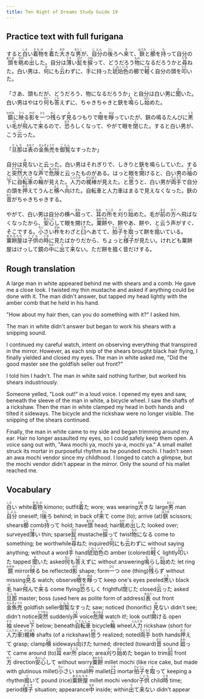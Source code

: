 ```yaml
---
title: Ten Night of Dreams Study Guide 19
---
```


## Practice text with full furigana

<p>
すると<ruby><rb>白</rb><rt>しろ</rt></ruby>い<ruby><rb>着物</rb><rt>きもの</rt></ruby>を<ruby><rb>着</rb><rt>き</rt></ruby>た<ruby><rb>大</rb><rt>おお</rt></ruby>きな<ruby><rb>男</rb><rt>おとこ</rt></ruby>が、<ruby><rb>自分</rb><rt>じぶん</rt></ruby>の<ruby><rb>後</rb><rt>うし</rt></ruby>ろへ<ruby><rb>来</rb><rt>き</rt></ruby>て、<ruby><rb>鋏</rb><rt>はさみ</rt></ruby>と<ruby><rb>櫛</rb><rt>くし</rt></ruby>を<ruby><rb>持</rb><rt>も</rt></ruby>って自分の<ruby><rb>頭</rb><rt>あたま</rt></ruby>を<ruby><rb>眺</rb><rt>なが</rt></ruby>め<ruby><rb>出</rb><rt>だ</rt></ruby>した。自分は<ruby><rb>薄</rb><rt>うす</rt></ruby>い<ruby><rb>髭</rb><rt>ひげ</rt></ruby>を<ruby><rb>捩</rb><rt>ひね</rt></ruby>って、どうだろう<ruby><rb>物</rb><rt>もの</rt></ruby>になるだろうかと<ruby><rb>尋</rb><rt>たず</rt></ruby>ねた。白い男は、<ruby><rb>何</rb><rt>な</rt></ruby>にも<ruby><rb>云</rb><rt>い</rt></ruby>わずに、<ruby><rb>手</rb><rt>て</rt></ruby>に持った<ruby><rb>琥珀色</rb><rt>こはくいろ</rt></ruby>の櫛で<ruby><rb>軽</rb><rt>かる</rt></ruby>く自分の頭を<ruby><rb>叩</rb><rt>たた</rt></ruby>いた。
</p>

<p>
「さあ、頭もだが、どうだろう、物になるだろうか」と自分は白い男に<ruby><rb>聞</rb><rt>き</rt></ruby>いた。白い男はやはり<ruby><rb>何</rb><rt>なに</rt></ruby>も<ruby><rb>答</rb><rt>こた</rt></ruby>えずに、ちゃきちゃきと鋏を<ruby><rb>鳴</rb><rt>な</rt></ruby>らし<ruby><rb>始</rb><rt>はじ</rt></ruby>めた。
</p>

<p>
<ruby><rb>鏡</rb><rt>かがみ</rt></ruby>に<ruby><rb>映</rb><rt>うつ</rt></ruby>る<ruby><rb>影</rb><rt>かげ</rt></ruby>を<ruby><rb>一</rb><rt>ひと</rt></ruby>つ<ruby><rb>残</rb><rt>のこ</rt></ruby>らず<ruby><rb>見</rb><rt>み</rt></ruby>るつもりで<ruby><rb>眼</rb><rt>め</rt></ruby>を<ruby><rb>睜</rb><rt>みは</rt></ruby>っていたが、鋏の鳴るたんびに<ruby><rb>黒</rb><rt>くろ</rt></ruby>い<ruby><rb>毛</rb><rt>け</rt></ruby>が<ruby><rb>飛</rb><rt>と</rt></ruby>んで<ruby><rb>来</rb><rt>く</rt></ruby>るので、<ruby><rb>恐</rb><rt>おそ</rt></ruby>ろしくなって、やがて眼を<ruby><rb>閉</rb><rt>と</rt></ruby>じた。すると白い男が、こう<ruby><rb>云</rb><rt>い</rt></ruby>った。
</p>

<p>
「<ruby><rb>旦那</rb><rt>だんな</rt></ruby>は<ruby><rb>表</rb><rt>おもて</rt></ruby>の<ruby><rb>金魚売</rb><rt>きんぎょうり</rt></ruby>を<ruby><rb>御覧</rb><rt>ごらん</rt></ruby>なすったか」
</p>

<p>
自分は<ruby><rb>見</rb><rt>み</rt></ruby>ないと云った。白い男はそれぎりで、しきりと鋏を鳴らしていた。すると<ruby><rb>突然</rb><rt>とつぜん</rt></ruby>大きな<ruby><rb>声</rb><rt>こえ</rt></ruby>で<ruby><rb>危険</rb><rt>あぶねえ</rt></ruby>と云ったものがある。はっと眼を<ruby><rb>開</rb><rt>あ</rt></ruby>けると、白い男の<ruby><rb>袖</rb><rt>そで</rt></ruby>の<ruby><rb>下</rb><rt>した</rt></ruby>に<ruby><rb>自転車</rb><rt>じてんしゃ</rt></ruby>の<ruby><rb>輪</rb><rt>わ</rt></ruby>が見えた。<ruby><rb>人力</rb><rt>じんりき</rt></ruby>の<ruby><rb>梶棒</rb><rt>かじぼう</rt></ruby>が見えた。と<ruby><rb>思</rb><rt>おも</rt></ruby>うと、白い男が<ruby><rb>両手</rb><rt>りょうて</rt></ruby>で自分の頭を<ruby><rb>押</rb><rt>おさ</rt></ruby>えてうんと<ruby><rb>横</rb><rt>よこ</rt></ruby>へ<ruby><rb>向</rb><rt>む</rt></ruby>けた。自転車と人力車はまるで見えなくなった。鋏の<ruby><rb>音</rb><rt>おと</rt></ruby>がちゃきちゃきする。
</p>

<p>
やがて、白い男は自分の横へ<ruby><rb>廻</rb><rt>まわ</rt></ruby>って、<ruby><rb>耳</rb><rt>みみ</rt></ruby>の<ruby><rb>所</rb><rt>ところ</rt></ruby>を<ruby><rb>刈</rb><rt>か</rt></ruby>り<ruby><rb>始</rb><rt>はじ</rt></ruby>めた。毛が<ruby><rb>前</rb><rt>まえ</rt></ruby>の<ruby><rb>方</rb><rt>ほう</rt></ruby>へ飛ばなくなったから、<ruby><rb>安心</rb><rt>あんしん</rt></ruby>して眼を開けた。<ruby><rb>粟餅</rb><rt>あわもち</rt></ruby>や、餅やあ、餅や、と云う声がすぐ、そこでする。<ruby><rb>小</rb><rt>ちい</rt></ruby>さい<ruby><rb>杵</rb><rt>きね</rt></ruby>をわざと<ruby><rb>臼</rb><rt>うす</rt></ruby>へあてて、<ruby><rb>拍子</rb><rt>ひょうし</rt></ruby>を<ruby><rb>取</rb><rt>と</rt></ruby>って餅を<ruby><rb>搗</rb><rt>つ</rt></ruby>いている。<ruby><rb>粟餅屋</rb><rt>あわもちや</rt></ruby>は<ruby><rb>子供</rb><rt>こども</rt></ruby>の<ruby><rb>時</rb><rt>とき</rt></ruby>に見たばかりだから、ちょっと<ruby><rb>様子</rb><rt>ようす</rt></ruby>が見たい。けれども粟餅屋はけっして鏡の<ruby><rb>中</rb><rt>なか</rt></ruby>に<ruby><rb>出</rb><rt>で</rt></ruby>て<ruby><rb>来</rb><rt>こ</rt></ruby>ない。ただ餅を搗く音だけする。
</p>


## Rough translation

A large man in white appeared behind me with shears and a comb. He gave me a close look. I twisted my thin mustache and asked if anything could be done with it. The man didn't answer, but tapped my head lightly with the amber comb that he held in his hand.

"How about my hair then, can you do something with it?" I asked him.

The man in white didn't answer but began to work his shears with a snipping sound.

I continued my careful watch, intent on observing everything that transpired in the mirror. However, as each snip of the shears brought black hair flying, I finally yielded and closed my eyes. The man in white asked me, "Did the good master see the goldfish seller out front?"

I told him I hadn't. The man in white said nothing further, but worked his shears industriously.

Someone yelled, "Look out!" in a loud voice. I opened my eyes and saw, beneath the sleeve of the man in white, a bicycle wheel. I saw the shafts of a rickshaw. Then the man in white clamped my head in both hands and tilted it sideways. The bicycle and the rickshaw were no longer visible. The snipping of the shears continued.

Finally, the man in white came to my side and began trimming around my ear. Hair no longer assaulted my eyes, so I could safely keep them open. A voice sang out with, "Awa mochi ya, mochi ya-a, mochi ya." A small mallet struck its mortar in purposeful rhythm as he pounded mochi. I hadn't seen an awa mochi vendor since my childhood. I longed to catch a glimpse, but the mochi vendor didn't appear in the mirror. Only the sound of his mallet reached me.                   


## Vocabulary

<p>
<span class="vocabstudy"><ruby><rb>白</rb><rt>しろ</rt></ruby>い&nbsp;white</span><span class="vocabstudy"><ruby><rb>着物</rb><rt>きもの</rt></ruby>&nbsp;kimono; outfit</span><span class="vocabstudy"><ruby><rb>着</rb><rt>き</rt></ruby>た&nbsp;wore; was wearing</span><span class="vocabstudy"><ruby><rb>大</rb><rt>おお</rt></ruby>きな&nbsp;large</span><span class="vocabstudy"><ruby><rb>男</rb><rt>おとこ</rt></ruby>&nbsp;man</span><span class="vocabstudy"><ruby><rb>自分</rb><rt>じぶん</rt></ruby>&nbsp;oneself; I</span><span class="vocabstudy"><ruby><rb>後</rb><rt>うし</rt></ruby>ろ&nbsp;behind; in back of</span><span class="vocabstudy"><ruby><rb>来</rb><rt>き</rt></ruby>て&nbsp;come (to); arrive (at)</span><span class="vocabstudy"><ruby><rb>鋏</rb><rt>はさみ</rt></ruby>&nbsp;scissors; shears</span><span class="vocabstudy"><ruby><rb>櫛</rb><rt>くし</rt></ruby>&nbsp;comb</span><span class="vocabstudy"><ruby><rb>持</rb><rt>も</rt></ruby>って&nbsp;hold; have</span><span class="vocabstudy"><ruby><rb>頭</rb><rt>あたま</rt></ruby>&nbsp;head; hair</span><span class="vocabstudy"><ruby><rb>眺</rb><rt>なが</rt></ruby>め<ruby><rb>出</rb><rt>だ</rt></ruby>した&nbsp;looked over; surveyed</span><span class="vocabstudy"><ruby><rb>薄</rb><rt>うす</rt></ruby>い&nbsp;thin; sparse</span><span class="vocabstudy"><ruby><rb>髭</rb><rt>ひげ</rt></ruby>&nbsp;mustache</span><span class="vocabstudy"><ruby><rb>捩</rb><rt>ひね</rt></ruby>って&nbsp;twist</span><span class="vocabstudy"><ruby><rb>物</rb><rt>もの</rt></ruby>になる&nbsp;come to something; be worthwhile</span><span class="vocabstudy"><ruby><rb>尋</rb><rt>たず</rt></ruby>ねた&nbsp;inquired</span><span class="vocabstudy"><ruby><rb>何</rb><rt>な</rt></ruby>にも<ruby><rb>云</rb><rt>い</rt></ruby>わずに&nbsp;without saying anything; without a word</span><span class="vocabstudy"><ruby><rb>手</rb><rt>て</rt></ruby>&nbsp;hand</span><span class="vocabstudy"><ruby><rb>琥珀色</rb><rt>こはくいろ</rt></ruby>の&nbsp;amber (colored)</span><span class="vocabstudy"><ruby><rb>軽</rb><rt>かる</rt></ruby>く&nbsp;lightly</span><span class="vocabstudy"><ruby><rb>叩</rb><rt>たた</rt></ruby>いた&nbsp;tapped</span>
<span class="vocabstudy"><ruby><rb>聞</rb><rt>き</rt></ruby>いた&nbsp;asked</span><span class="vocabstudy"><ruby><rb>何</rb><rt>なに</rt></ruby>も<ruby><rb>答</rb><rt>こた</rt></ruby>えずに&nbsp;without answering</span><span class="vocabstudy"><ruby><rb>鳴</rb><rt>な</rt></ruby>らし<ruby><rb>始</rb><rt>はじ</rt></ruby>めた&nbsp;let ring</span>
<span class="vocabstudy"><ruby><rb>鏡</rb><rt>かがみ</rt></ruby>&nbsp;mirror</span><span class="vocabstudy"><ruby><rb>映</rb><rt>うつ</rt></ruby>る&nbsp;be reflected</span><span class="vocabstudy"><ruby><rb>影</rb><rt>かげ</rt></ruby>&nbsp;shape; form</span><span class="vocabstudy"><ruby><rb>一</rb><rt>ひと</rt></ruby>つ&nbsp;one (thing)</span><span class="vocabstudy"><ruby><rb>残</rb><rt>のこ</rt></ruby>らず&nbsp;without missing</span><span class="vocabstudy"><ruby><rb>見</rb><rt>み</rt></ruby>る&nbsp;watch; observe</span><span class="vocabstudy"><ruby><rb>眼</rb><rt>め</rt></ruby>を<ruby><rb>睜</rb><rt>みは</rt></ruby>って&nbsp;keep one's eyes peeled</span><span class="vocabstudy"><ruby><rb>黒</rb><rt>くろ</rt></ruby>い&nbsp;black</span><span class="vocabstudy"><ruby><rb>毛</rb><rt>け</rt></ruby>&nbsp;hair</span><span class="vocabstudy"><ruby><rb>飛</rb><rt>と</rt></ruby>んで<ruby><rb>来</rb><rt>く</rt></ruby>る&nbsp;come flying</span><span class="vocabstudy"><ruby><rb>恐</rb><rt>おそ</rt></ruby>ろしく&nbsp;frightful</span><span class="vocabstudy"><ruby><rb>閉</rb><rt>と</rt></ruby>じた&nbsp;closed</span><span class="vocabstudy"><ruby><rb>云</rb><rt>い</rt></ruby>った&nbsp;asked</span>
<span class="vocabstudy"><ruby><rb>旦那</rb><rt>だんな</rt></ruby>&nbsp;master; boss (used here as polite form of address)</span><span class="vocabstudy"><ruby><rb>表</rb><rt>おもて</rt></ruby>&nbsp;out front</span><span class="vocabstudy"><ruby><rb>金魚売</rb><rt>きんぎょうり</rt></ruby>&nbsp;goldfish seller</span><span class="vocabstudy"><ruby><rb>御覧</rb><rt>ごらん</rt></ruby>なすった&nbsp;saw; noticed (honorific)</span>
<span class="vocabstudy"><ruby><rb>見</rb><rt>み</rt></ruby>ない&nbsp;didn't see; didn't notice</span><span class="vocabstudy"><ruby><rb>突然</rb><rt>とつぜん</rt></ruby>&nbsp;suddenly</span><span class="vocabstudy"><ruby><rb>声</rb><rt>こえ</rt></ruby>&nbsp;voice</span><span class="vocabstudy"><ruby><rb>危険</rb><rt>あぶねえ</rt></ruby>&nbsp;watch it!; look out!</span><span class="vocabstudy"><ruby><rb>開</rb><rt>あ</rt></ruby>ける&nbsp;open</span><span class="vocabstudy"><ruby><rb>袖</rb><rt>そで</rt></ruby>&nbsp;sleeve</span><span class="vocabstudy"><ruby><rb>下</rb><rt>した</rt></ruby>&nbsp;below; beneath</span><span class="vocabstudy"><ruby><rb>自転車</rb><rt>じてんしゃ</rt></ruby>&nbsp;bicycle</span><span class="vocabstudy"><ruby><rb>輪</rb><rt>わ</rt></ruby>&nbsp;wheel</span><span class="vocabstudy"><ruby><rb>人力</rb><rt>じんりき</rt></ruby>&nbsp;rickshaw (short for <ruby><rb>人力車</rb><rt>じんりきしゃ</rt></ruby>)</span><span class="vocabstudy"><ruby><rb>梶棒</rb><rt>かじぼう</rt></ruby>&nbsp;shafts (of a rickshaw)</span><span class="vocabstudy"><ruby><rb>思</rb><rt>おも</rt></ruby>う&nbsp;realized; noted</span><span class="vocabstudy"><ruby><rb>両手</rb><rt>りょうて</rt></ruby>&nbsp;both hands</span><span class="vocabstudy"><ruby><rb>押</rb><rt>おさ</rt></ruby>えて&nbsp;grasp; clamp</span><span class="vocabstudy"><ruby><rb>横</rb><rt>よこ</rt></ruby>&nbsp;sideways</span><span class="vocabstudy"><ruby><rb>向</rb><rt>む</rt></ruby>けた&nbsp;turned; directed (toward)</span><span class="vocabstudy"><ruby><rb>音</rb><rt>おと</rt></ruby>&nbsp;sound</span>
<span class="vocabstudy"><ruby><rb>廻</rb><rt>まわ</rt></ruby>って&nbsp;came around (to)</span><span class="vocabstudy"><ruby><rb>耳</rb><rt>みみ</rt></ruby>&nbsp;ear</span><span class="vocabstudy"><ruby><rb>所</rb><rt>ところ</rt></ruby>&nbsp;place; area</span><span class="vocabstudy"><ruby><rb>刈</rb><rt>か</rt></ruby>り<ruby><rb>始</rb><rt>はじ</rt></ruby>めた&nbsp;began to trim</span><span class="vocabstudy"><ruby><rb>前</rb><rt>まえ</rt></ruby>&nbsp;front</span><span class="vocabstudy"><ruby><rb>方</rb><rt>ほう</rt></ruby>&nbsp;direction</span><span class="vocabstudy"><ruby><rb>安心</rb><rt>あんしん</rt></ruby>して&nbsp;without worry</span><span class="vocabstudy"><ruby><rb>粟餅</rb><rt>あわもち</rt></ruby>&nbsp;millet mochi (like rice cake, but made with glutinous millet)</span><span class="vocabstudy"><ruby><rb>小</rb><rt>ちい</rt></ruby>さい&nbsp;small</span><span class="vocabstudy"><ruby><rb>杵</rb><rt>きね</rt></ruby>&nbsp;mallet</span><span class="vocabstudy"><ruby><rb>臼</rb><rt>うす</rt></ruby>&nbsp;mortar</span><span class="vocabstudy"><ruby><rb>拍子</rb><rt>ひょうし</rt></ruby>を<ruby><rb>取</rb><rt>と</rt></ruby>って&nbsp;keeping a rhythm</span><span class="vocabstudy"><ruby><rb>搗</rb><rt>つ</rt></ruby>いて&nbsp;pound (rice)</span><span class="vocabstudy"><ruby><rb>粟餅屋</rb><rt>あわもちや</rt></ruby>&nbsp;millet mochi vendor</span><span class="vocabstudy"><ruby><rb>子供</rb><rt>こども</rt></ruby>&nbsp;child</span><span class="vocabstudy"><ruby><rb>時</rb><rt>とき</rt></ruby>&nbsp;time; period</span><span class="vocabstudy"><ruby><rb>様子</rb><rt>ようす</rt></ruby>&nbsp;situation; appearance</span><span class="vocabstudy"><ruby><rb>中</rb><rt>なか</rt></ruby>&nbsp;inside; within</span><span class="vocabstudy"><ruby><rb>出</rb><rt>で</rt></ruby>て<ruby><rb>来</rb><rt>こ</rt></ruby>ない&nbsp;didn't appear</span>
</p>

